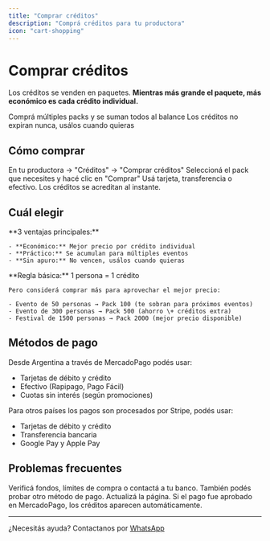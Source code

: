 ```yaml
---
title: "Comprar créditos"
description: "Comprá créditos para tu productora"
icon: "cart-shopping"
---
```


# Comprar créditos

Los créditos se venden en paquetes. **Mientras más grande el paquete, más económico es cada crédito individual.**

<CardGroup cols={2}>
  <Card title="Se acumulan" icon="cubes-stacked">
    Comprá múltiples packs y se suman todos al balance
  </Card>
  <Card title="Sin vencimiento" icon="infinity">
    Los créditos no expiran nunca, usálos cuando quieras
  </Card>
</CardGroup>

## Cómo comprar

<Steps>
  <Step title="Ir a Créditos">
    En tu productora → "Créditos" → "Comprar créditos"
  </Step>
  <Step title="Elegir paquete">
    Seleccioná el pack que necesites y hacé clic en "Comprar"
  </Step>
  <Step title="Pagar con MercadoPago">
    Usá tarjeta, transferencia o efectivo. Los créditos se acreditan al instante.
  </Step>
</Steps>

## Cuál elegir

<AccordionGroup>
  <Accordion title="¿Por qué paquetes más grandes?">
    **3 ventajas principales:**

    - **Económico:** Mejor precio por crédito individual
    - **Práctico:** Se acumulan para múltiples eventos
    - **Sin apuro:** No vencen, usálos cuando quieras
  </Accordion>
  <Accordion title="¿Cuántos necesito exactamente?">
    **Regla básica:** 1 persona = 1 crédito

    Pero considerá comprar más para aprovechar el mejor precio:

    - Evento de 50 personas → Pack 100 (te sobran para próximos eventos)
    - Evento de 300 personas → Pack 500 (ahorro \+ créditos extra)
    - Festival de 1500 personas → Pack 2000 (mejor precio disponible)
  </Accordion>
</AccordionGroup>

## Métodos de pago

Desde Argentina a través de MercadoPago podés usar:

- Tarjetas de débito y crédito
- Efectivo (Rapipago, Pago Fácil)
- Cuotas sin interés (según promociones)

Para otros países los pagos son procesados por Stripe, podés usar:

- Tarjetas de débito y crédito
- Transferencia bancaria
- Google Pay y Apple Pay

## Problemas frecuentes

<AccordionGroup>
  <Accordion title="El pago fue rechazado">
    Verificá fondos, límites de compra o contactá a tu banco. También podés probar otro método de pago.
  </Accordion>
  <Accordion title="Pagué pero no aparecen los créditos">
    Actualizá la página. Si el pago fue aprobado en MercadoPago, los créditos aparecen automáticamente.
  </Accordion>
</AccordionGroup>

---

¿Necesitás ayuda? Contactanos por [WhatsApp](https://wa.me/5491122503348)